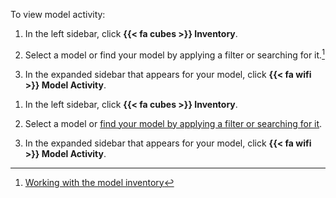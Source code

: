 To view model activity:

:::: {.content-visible unless-format="revealjs"}
1. In the left sidebar, click **{{< fa cubes >}} Inventory**.

1. Select a model or find your model by applying a filter or searching for it.^[[Working with the model inventory](/guide/model-inventory/working-with-model-inventory.qmd#search-filter-and-sort-models)]

1. In the expanded sidebar that appears for your model, click **{{< fa wifi >}} Model Activity**.

::::

:::: {.content-hidden unless-format="revealjs"}
1. In the left sidebar, click **{{< fa cubes >}} Inventory**.

1. Select a model or [find your model by applying a filter or searching for it](/guide/model-inventory/working-with-model-inventory.qmd#search-filter-and-sort-models).

1. In the expanded sidebar that appears for your model, click **{{< fa wifi >}} Model Activity**.
::::


